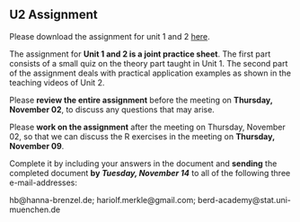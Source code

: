 ## U2 Assignment {.unnumbered}

Please download the assignment for unit 1 and 2 [here](https://github.com/BERD-NFDI/microsimulation-machine-learning-os/blob/main/Assignments/U1-2_Microsimulation/u1-2_ms_assignment.docx "Unit1-2 Assignment").

The assignment for **Unit 1 and 2 is a joint practice sheet**. The first part consists of a small quiz on the theory part taught in Unit 1. The second part of the assignment deals with practical application examples as shown in the teaching videos of Unit 2.

Please **review the entire assignment** before the meeting on **Thursday, November 02**, to discuss any questions that may arise.

Please **work on the assignment** after the meeting on Thursday, November 02, so that we can discuss the R exercises in the meeting on **Thursday, November 09**.

Complete it by including your answers in the document and **sending** the completed document **by *Tuesday, November 14*** to all of the following three e-mail-addresses:

hb\@hanna-brenzel.de; hariolf.merkle\@gmail.com; berd-academy\@stat.uni-muenchen.de
